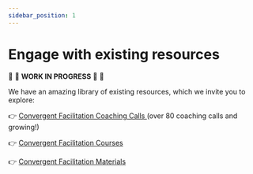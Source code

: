 ```yaml
---
sidebar_position: 1
---
```


# Engage with existing resources

:construction: :seedling: **WORK IN PROGRESS**  :seedling: :construction:

We have an amazing library of existing resources, which we invite you to explore:

:point_right: [Convergent Facilitation Coaching Calls ](/coaching-calls) (over 80 coaching calls and growing!) 

:point_right: [Convergent Facilitation Courses ](/courses)

:point_right: [Convergent Facilitation Materials](/materials)
